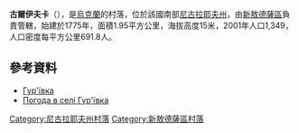 {{coord|47|7|23|N|31|52|32|E|scale:100000|display=title}}

'''古爾伊夫卡'''（{{lang-uk|Гур'ївка}}），是[[烏克蘭|烏克蘭]]的村落，位於該國南部[[尼古拉耶夫州|尼古拉耶夫州]]，由[[新敖德薩區|新敖德薩區]]負責管轄，始建於1775年，面積1.95平方公里，海拔高度15米，2001年人口1,349，人口密度每平方公里691.8人。

==參考資料==
*[http://w1.c1.rada.gov.ua/pls/z7502/A005?rdat1=23.11.2011&rf7571=22697 Гур'ївка]{{dead link|date=2017年12月 |bot=InternetArchiveBot |fix-attempted=yes }}
* [http://weather.in.ua/ua/nikolaevskaja/6199 Погода в селі Гур'ївка] {{Wayback|url=http://weather.in.ua/ua/nikolaevskaja/6199 |date=20160607045615 }}

[[Category:尼古拉耶夫州村落|Category:尼古拉耶夫州村落]]
[[Category:新敖德薩區村落|Category:新敖德薩區村落]]


{{Mykolaiv-geo-stub}}